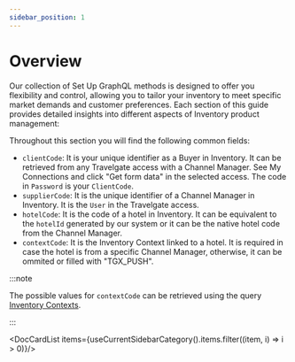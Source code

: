 ```yaml
---
sidebar_position: 1
---
```


# Overview

Our collection of Set Up GraphQL methods is designed to offer you flexibility and control, allowing you to tailor your inventory to meet specific market demands and customer preferences. Each section of this guide provides detailed insights into different aspects of Inventory product management:

Throughout this section you will find the following common fields: 
* `clientCode`: It is your unique identifier as a Buyer in Inventory. It can be retrieved from any Travelgate access with a Channel Manager. See My Connections and click "Get form data" in the selected access. The code in `Password` is your `ClientCode`.
* `supplierCode`: It is the unique identifier of a Channel Manager in Inventory. It is the `User` in the Travelgate access.
* `hotelCode`: It is the code of a hotel in Inventory. It can be equivalent to the `hotelId` generated by our system or it can be the native hotel code from the Channel Manager.
* `contextCode`: It is the Inventory Context linked to a hotel. It is required in case the hotel is from a specific Channel Manager, otherwise, it can be ommited or filled with "TGX_PUSH".

:::note

The possible values for `contextCode` can be retrieved using the query [Inventory Contexts](../static-data/inventory-contexts).

:::



<DocCardList items={useCurrentSidebarCategory().items.filter((item, i) => i > 0)}/>